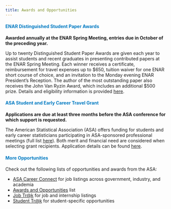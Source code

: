 ```yaml
---
title: Awards and Opportunities
---
```


::: {style="color: #007ac2;"}
#### ENAR Distinguished Student Paper Awards
:::

**Awarded annually at the ENAR Spring Meeting, entries due in October of the preceding year.**

Up to twenty Distinguished Student Paper Awards are given each year to assist students and recent graduates in presenting contributed papers at the ENAR Spring Meeting. Each winner receives a certificate, reimbursement for travel expenses up to \$650, tuition waiver for one ENAR short course of choice, and an invitation to the Monday evening ENAR President's Reception. The author of the most outstanding paper also receives the John Van Ryzin Award, which includes an additional \$500 prize. Details and eligibility information is provided [here](https://www.enar.org/meetings/StudentPaperAwards/).


::: {style="color: #007ac2;"}
#### ASA Student and Early Career Travel Grant
:::

**Applications are due at least three months before the ASA conference for which support is requested.**

The American Statistical Association (ASA) offers funding for students and early career statisticians participating in ASA-sponsored professional meetings (full list [here](https://www.amstat.org/meetings?hkey=4b891a2d-6f7d-4cb1-8f97-6ef6669784e0)). Both merit and financial need are considered when selecting grant recipients. Application details can be found [here](https://www.amstat.org/your-career/awards/student-and-early-career-travel-fund).

::: {style="color: #007ac2;"}
#### More Opportunities
:::
Check out the following lists of opportunities and awards from the ASA:  

- [ASA Career Connect](https://careerconnect.amstat.org/?_zs=bDgQm1&_zl=nfw5A) for job listings across government, industry, and academia  
- [Awards and Opportunities](https://stattrak.amstat.org/category/news-and-announcements/awards/) list   
- [Job Tr@k](https://stattrak.amstat.org/category/job/) for job and internship listings   
- [Student Tr@k](https://stattrak.amstat.org/category/student/) for student-specific opportunities